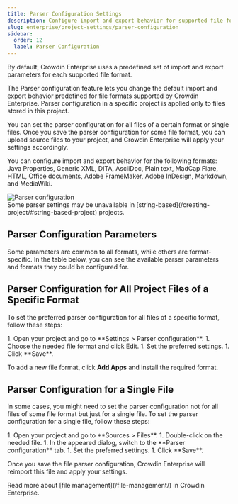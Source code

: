 ```yaml
---
title: Parser Configuration Settings
description: Configure import and export behavior for supported file formats
slug: enterprise/project-settings/parser-configuration
sidebar:
  order: 12
  label: Parser Configuration
---
```



By default, Crowdin Enterprise uses a predefined set of import and export parameters for each supported file format.

The Parser configuration feature lets you change the default import and export behavior predefined for file formats supported by Crowdin Enterprise. Parser configuration in a specific project is applied only to files stored in this project.

You can set the parser configuration for all files of a certain format or single files. Once you save the parser configuration for some file format, you can upload source files to your project, and Crowdin Enterprise will apply your settings accordingly.

You can configure import and export behavior for the following formats: Java Properties, Generic XML, DITA, AsciiDoc, Plain text, MadCap Flare, HTML, Office documents, Adobe FrameMaker, Adobe InDesign, Markdown, and MediaWiki.

<Image src={parsersConfiguration} alt="Parser configuration" />

<Aside type="caution">
  Some parser settings may be unavailable in [string-based](/creating-project/#string-based-project) projects.
</Aside>

## Parser Configuration Parameters

Some parameters are common to all formats, while others are format-specific. In the table below, you can see the available parser parameters and formats they could be configured for.

<Include file="parser-configuration-parameters.mdx" />

## Parser Configuration for All Project Files of a Specific Format

To set the preferred parser configuration for all files of a specific format, follow these steps:

<Steps>
  1. Open your project and go to **Settings > Parser configuration**.
  1. Choose the needed file format and click Edit.
  1. Set the preferred settings.
  1. Click **Save**.
</Steps>

To add a new file format, click **Add Apps** and install the required format.

## Parser Configuration for a Single File

In some cases, you might need to set the parser configuration not for all files of some file format but just for a single file. To set the parser configuration for a single file, follow these steps:

<Steps>
  1. Open your project and go to **Sources > Files**.
  1. Double-click on the needed file.
  1. In the appeared dialog, switch to the **Parser configuration** tab.
  1. Set the preferred settings.
  1. Click **Save**.
</Steps>

Once you save the file parser configuration, Crowdin Enterprise will reimport this file and apply your settings.

<ReadMore>
  Read more about [file management](/file-management/) in Crowdin Enterprise.
</ReadMore>
